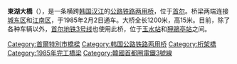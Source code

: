 {{Infobox Korean name
|img=2011년 11월 대한민국 서울특별시 명소 (Seoul best attractions) 2.jpg
|caption=
|hangul=동호대교
|hanja=東湖大橋
|rr=Dongho Daegyo
|mr=Tongho Taegyo
}}

'''東湖大橋'''（{{kor|諺=동호대교|名=南|漢=東湖大橋|羅=Dongho Daegyo}}），是一条横跨[[韩国|韩国]][[漢江_(韓國)|汉江]]的[[公路铁路两用桥|公路铁路两用桥]]，位于[[首尔|首尔]]。桥梁两端连接[[城东区_(首尔)|城东区]]和[[江南区_(首尔)|江南区]]，于1985年2月2日通车。大桥全长1200米，高15米。目前，除了各种车辆以外，[[首尔地铁3号线|首尔地铁3号线]]也使用此桥，位于[[玉水站|玉水站]]和[[狎鷗亭站|狎鷗亭站]]之间。

{{汉江大桥}}
{{South Korea-stub}}

[[Category:首爾特別市橋樑|Category:首爾特別市橋樑]]
[[Category:韩国公路铁路两用桥|Category:韩国公路铁路两用桥]]
[[Category:桁架橋|Category:桁架橋]]
[[Category:1985年完工橋梁|Category:1985年完工橋梁]]
[[Category:韓國首都圈電鐵3號線|Category:韓國首都圈電鐵3號線]]
